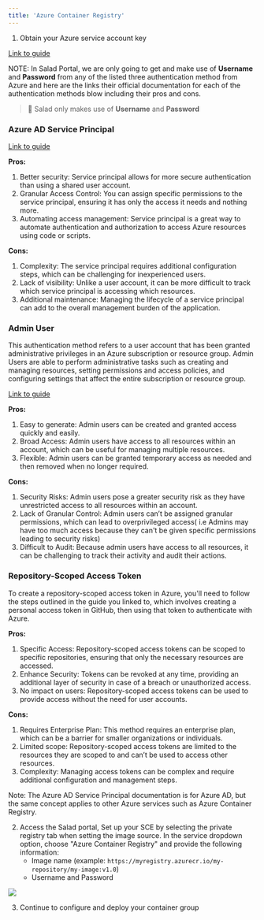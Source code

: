 ```yaml
---
title: 'Azure Container Registry'
---
```


1. Obtain your Azure service account key

[Link to guide](https://learn.microsoft.com/en-us/azure/container-registry/container-registry-authentication?tabs=azure-cli)

NOTE: In Salad Portal, we are only going to get and make use of **Username** and **Password** from any of the listed
three authentication method from Azure and here are the links their official documentation for each of the
authentication methods blow including their pros and cons.

> 📘 Salad only makes use of **Username** and **Password**

### Azure AD Service Principal

[Link to guide](https://docs.microsoft.com/en-us/azure/active-directory/develop/howto-create-service-principal-portal)

**Pros:**

1. Better security: Service principal allows for more secure authentication than using a shared user account.
2. Granular Access Control: You can assign specific permissions to the service principal, ensuring it has only the
   access it needs and nothing more.
3. Automating access management: Service principal is a great way to automate authentication and authorization to access
   Azure resources using code or scripts.

**Cons:**

1. Complexity: The service principal requires additional configuration steps, which can be challenging for inexperienced
   users.
2. Lack of visibility: Unlike a user account, it can be more difficult to track which service principal is accessing
   which resources.
3. Additional maintenance: Managing the lifecycle of a service principal can add to the overall management burden of the
   application.

### Admin User

This authentication method refers to a user account that has been granted administrative privileges in an Azure
subscription or resource group. Admin Users are able to perform administrative tasks such as creating and managing
resources, setting permissions and access policies, and configuring settings that affect the entire subscription or
resource group.

[Link to guide](https://docs.microsoft.com/en-us/azure/role-based-access-control/role-assignments-portal)

**Pros:**

1. Easy to generate: Admin users can be created and granted access quickly and easily.
2. Broad Access: Admin users have access to all resources within an account, which can be useful for managing multiple
   resources.
3. Flexible: Admin users can be granted temporary access as needed and then removed when no longer required.

**Cons:**

1. Security Risks: Admin users pose a greater security risk as they have unrestricted access to all resources within an
   account.
2. Lack of Granular Control: Admin users can’t be assigned granular permissions, which can lead to overprivileged
   access( i.e Admins may have too much access because they can't be given specific permissions leading to security
   risks)
3. Difficult to Audit: Because admin users have access to all resources, it can be challenging to track their activity
   and audit their actions.

### Repository-Scoped Access Token

To create a repository-scoped access token in Azure, you'll need to follow the steps outlined in the guide you linked
to, which involves creating a personal access token in GitHub, then using that token to authenticate with Azure.

**Pros:**

1. Specific Access: Repository-scoped access tokens can be scoped to specific repositories, ensuring that only the
   necessary resources are accessed.
2. Enhance Security: Tokens can be revoked at any time, providing an additional layer of security in case of a breach or
   unauthorized access.
3. No impact on users: Repository-scoped access tokens can be used to provide access without the need for user accounts.

**Cons:**

1. Requires Enterprise Plan: This method requires an enterprise plan, which can be a barrier for smaller organizations
   or individuals.
2. Limited scope: Repository-scoped access tokens are limited to the resources they are scoped to and can’t be used to
   access other resources.
3. Complexity: Managing access tokens can be complex and require additional configuration and management steps.

Note: The Azure AD Service Principal documentation is for Azure AD, but the same concept applies to other Azure services
such as Azure Container Registry.

2. Access the Salad portal, Set up your SCE by selecting the private registry tab when setting the image source. In the
   service dropdown option, choose "Azure Container Registry" and provide the following information:
   - Image name (example: `https://myregistry.azurecr.io/my-repository/my-image:v1.0`)
   - Username and Password

<img src="/container-engine/images/d10c533-image.png" />

3. Continue to configure and deploy your container group
